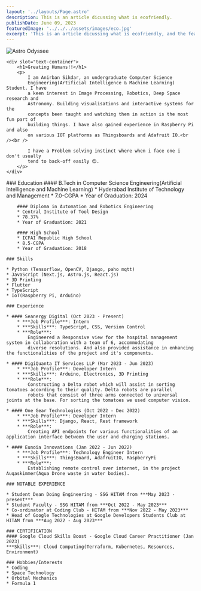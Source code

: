 ```yaml
---
layout: '../layouts/Page.astro'
description: This is an article dicussing what is ecofriendly.
publishDate: June 09, 2023
featuredImage: '../../../assets/images/eco.jpg'
excerpt: 'This is an article dicussing what is ecofriendly, and the feasiblity, what are assumptions surrounding it.'
---
```


<HeroSection>
    <picture slot="image-container">
        <img
            class="image-container"
            src="/assets/images/about.png"
            alt="Astro Odyssee"
            id="home-hero-image"
        />
    </picture>

    <div slot="text-container">
        <h1>Greating Humans!!</h1>
        <p>
            I am Anirban Sikdar, an undergraduate Computer Science
            Engineering(Artificial Intelligence & Machine Learning) Student. I have
            a keen interest in Image Processing, Robotics, Deep Space research and
            Astronomy. Building visualisations and interactive systems for the
            concepts been taught and watching them in action is the most fun part of
            building things. I have also gained experience in Raspberry Pi and also
            on various IOT platforms as Thingsboards and Adafruit IO.<br /><br />

            I have a Problem solving instinct where when i face one i don't usually
            tend to back-off easily 😉.
        </p>
    </div>

    
</HeroSection>


<TextSection narrow>
    ### Education
        #### B.Tech in Computer Science Engineering(Artificial Intelligence and Machine Learning)
        * Hyderabad Institute of Technology and Management
        * 7.0-CGPA
        * Year of Graduation: 2024

        #### Diploma in Automation and Robotics Engineering
        * Central Institute of Tool Design
        * 78.37%
        * Year of Graduation: 2021

        #### High School
        * ICFAI Republic High School
        * 8.5-CGPA
        * Year of Graduation: 2018

    ### Skills

    * Python (Tensorflow, OpenCV, Django, paho mqtt)
    * JavaScript (Next.js, Astro.js, React.js)
    * 3D Printing
    * Flutter
    * TypeScript
    * IoT(Raspberry Pi, Arduino)

    ### Experience

    * #### Seanergy Digital (Oct 2023 - Present)
        * ***Job Profile***: Intern
        * ***Skills***: TypeScript, CSS, Version Control
        * ***Role***:
            Engineered a Responsive view for the hospital management system in collaboration with a team of 6, accommodating
            diverse resolutions. And also provided assistance in enhancing the functionalities of the project and it's components.
        
    * #### DigiQuanta IT Services LLP (Mar 2023 - Jun 2023)
        * ***Job Profile***: Developer Intern
        * ***Skills***: Arduino, Electronics, 3D Printing
        * ***Role***:
            Constructing a Delta robot which will assist in sorting tomatoes according to their quality. Delta robots are parallel 
            robots that consist of three arms connected to universal joints at the base. For sorting the tomatoes we used computer vision. 

    * #### One Gear Technologies (Oct 2022 - Dec 2022)
        * ***Job Profile***: Developer Intern
        * ***Skills***: Django, React, Rest framework
        * ***Role***:
            Creating API endpoints for various functionalities of an application interface between the user and charging stations. 

    * #### Eunoia Innovations (Jan 2022 - Jun 2022)
        * ***Job Profile***: Technology Engineer Intern
        * ***Skills***: ThingsBoard, AdafruitIO, RaspberryPi
        * ***Role***:
            Establishing remote control over internet, in the project Auqaskimmer(Aqua Drone waste in water bodies). 

    ### NOTABLE EXPERIENCE

    * Student Dean Doing Engineering - SSG HITAM from ***May 2023 - present***
    * Student Faculty - SSG HITAM from ***Oct 2022 - May 2023***
    * Co-ordinator at Coding Club - HITAM from ***Nov 2022 - May 2023***
    * Head of Google Technologies at Google Developers Students Club at HITAM from ***Aug 2022 - Aug 2023***

    ### CERTIFICATION
    #### Google Cloud Skills Boost - Google Cloud Career Practitioner (Jan 2023)
    ***Skills***: Cloud Computing(Terraform, Kubernetes, Resources, Environment)

    ### Hobbies/Interests
    * Coding
    * Space Technology
    * Orbital Mechanics
    * Formula 1

</TextSection>
